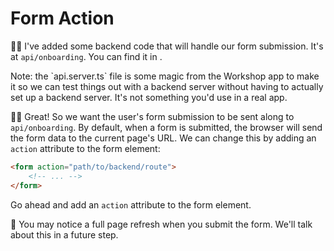 # Form Action

🧝‍♂️ I've added some backend code that will handle our form submission. It's at
`api/onboarding`. You can find it in <InlineFile file="api.server.ts" />.

<callout-info>
	Note: the `api.server.ts` file is some magic from the Workshop app to make it
	so we can test things out with a backend server without having to actually set
	up a backend server. It's not something you'd use in a real app.
</callout-info>

👨‍💼 Great! So we want the user's form submission to be sent along to
`api/onboarding`. By default, when a form is submitted, the browser will send
the form data to the current page's URL. We can change this by adding an
`action` attribute to the form element:

```html
<form action="path/to/backend/route">
	<!-- ... -->
</form>
```

Go ahead and add an `action` attribute to the form element.

<callout-info>
🦉 You may notice a full page refresh when you submit the form. We'll talk about
this in a future step.
</callout-info>